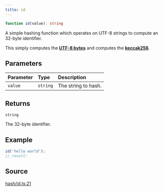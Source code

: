 ```yaml
---
title: id
---
```


```ts
function id(value): string
```

A simple hashing function which operates on UTF-8 strings to compute an 32-byte identifier.

This simply computes the [**UTF-8 bytes**](/content/functions/toUtf8Bytes) and computes the [**keccak256**](/content/functions/keccak256).

## Parameters

| Parameter | Type | Description |
| :------ | :------ | :------ |
| `value` | `string` | The string to hash. |

## Returns

`string`

The 32-byte identifier.

## Example

```ts
id('hello world');
//_result:
```

## Source

[hash/id.ts:21](https://github.com/dominant-strategies/quais-6.js/blob/3237c5c21df47dfe74b210196b4121a22539a577/src/hash/id.ts#L21)
